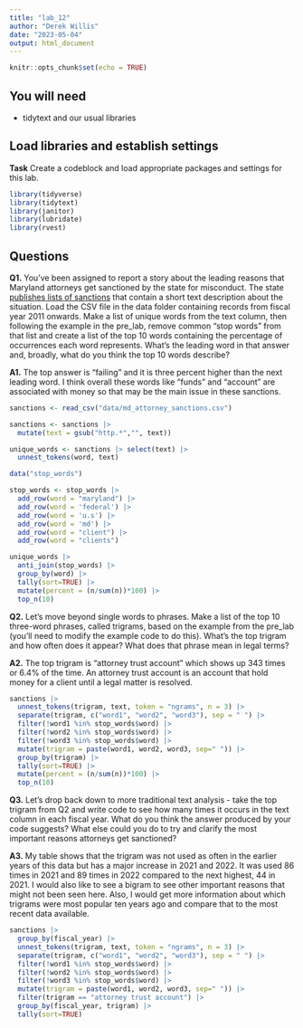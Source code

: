 ```yaml
---
title: "lab_12"
author: "Derek Willis"
date: "2023-05-04"
output: html_document
---
```


```r
knitr::opts_chunk$set(echo = TRUE)
```

## You will need

* tidytext and our usual libraries

## Load libraries and establish settings

**Task** Create a codeblock and load appropriate packages and settings for this lab.

```r
library(tidyverse)
library(tidytext)
library(janitor)
library(lubridate)
library(rvest)
```

## Questions

**Q1.** You've been assigned to report a story about the leading reasons that Maryland attorneys get sanctioned by the state for misconduct. The state [publishes lists of sanctions](https://www.courts.state.md.us/attygrievance/sanctions) that contain a short text description about the situation. Load the CSV file in the data folder containing records from fiscal year 2011 onwards. Make a list of unique words from the text column, then following the example in the pre_lab, remove common "stop words" from that list and create a list of the top 10 words containing the percentage of occurrences each word represents. What's the leading word in that answer and, broadly, what do you think the top 10 words describe?

**A1.** The top answer is "failing" and it is three percent higher than the next leading word. I think overall these words like "funds" and "account" are associated with money so that may be the main issue in these sanctions.

```r
sanctions <- read_csv("data/md_attorney_sanctions.csv")

sanctions <- sanctions |>
  mutate(text = gsub("http.*","", text))

unique_words <- sanctions |> select(text) |>
  unnest_tokens(word, text)

data("stop_words")

stop_words <- stop_words |> 
  add_row(word = "maryland") |>
  add_row(word = 'federal') |> 
  add_row(word = 'u.s') |> 
  add_row(word = 'md') |> 
  add_row(word = "client") |> 
  add_row(word = "clients") 

unique_words |>
  anti_join(stop_words) |>
  group_by(word) |>
  tally(sort=TRUE) |>
  mutate(percent = (n/sum(n))*100) |>
  top_n(10)
```

**Q2.** Let's move beyond single words to phrases. Make a list of the top 10 three-word phrases, called trigrams, based on the example from the pre_lab (you'll need to modify the example code to do this). What's the top trigram and how often does it appear? What does that phrase mean in legal terms?

**A2.** The top trigram is "attorney trust account" which shows up 343 times or 6.4% of the time. An attorney trust account is an account that hold money for a client until a legal matter is resolved.

```r
sanctions |>
  unnest_tokens(trigram, text, token = "ngrams", n = 3) |>
  separate(trigram, c("word1", "word2", "word3"), sep = " ") |>
  filter(!word1 %in% stop_words$word) |>
  filter(!word2 %in% stop_words$word) |>
  filter(!word3 %in% stop_words$word) |>
  mutate(trigram = paste(word1, word2, word3, sep=" ")) |>
  group_by(trigram) |>
  tally(sort=TRUE) |>
  mutate(percent = (n/sum(n))*100) |>
  top_n(10)
```

**Q3.** Let's drop back down to more traditional text analysis - take the top trigram from Q2 and write code to see how many times it occurs in the text column in each fiscal year. What do you think the answer produced by your code suggests? What else could you do to try and clarify the most important reasons attorneys get sanctioned?

**A3.** My table shows that the trigram was not used as often in the earlier years of this data but has a major increase in 2021 and 2022. It was used 86 times in 2021 and 89 times in 2022 compared to the next highest, 44 in 2021. I would also like to see a bigram to see other important reasons that might not been seen here. Also, I would get more information about which trigrams were most popular ten years ago and compare that to the most recent data available.

```r
sanctions |>
  group_by(fiscal_year) |>
  unnest_tokens(trigram, text, token = "ngrams", n = 3) |>
  separate(trigram, c("word1", "word2", "word3"), sep = " ") |>
  filter(!word1 %in% stop_words$word) |>
  filter(!word2 %in% stop_words$word) |>
  filter(!word3 %in% stop_words$word) |>
  mutate(trigram = paste(word1, word2, word3, sep=" ")) |>
  filter(trigram == "attorney trust account") |>
  group_by(fiscal_year, trigram) |>
  tally(sort=TRUE)
```
